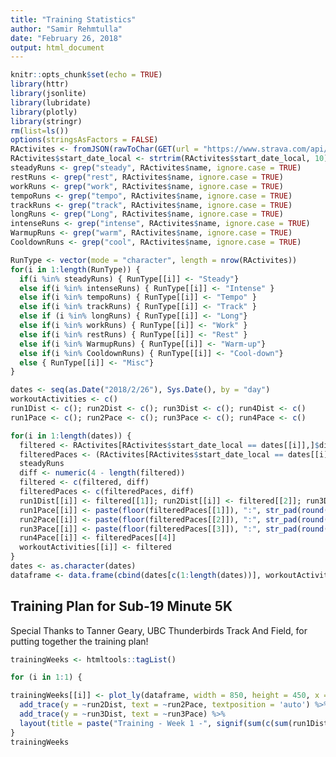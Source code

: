 ```yaml
---
title: "Training Statistics"
author: "Samir Rehmtulla"
date: "February 26, 2018"
output: html_document
---
```


```r
knitr::opts_chunk$set(echo = TRUE)
library(httr)
library(jsonlite)
library(lubridate)
library(plotly)
library(stringr)
rm(list=ls())
options(stringsAsFactors = FALSE)
RActivites <- fromJSON(rawToChar(GET(url = "https://www.strava.com/api/v3/athlete/activities?per_page=80&access_token=738ba7d3a2a53c870f699ae5a297383eef11f537")$content))
RActivites$start_date_local <- strtrim(RActivites$start_date_local, 10)
steadyRuns <- grep("steady", RActivites$name, ignore.case = TRUE)
restRuns <- grep("rest", RActivites$name, ignore.case = TRUE)
workRuns <- grep("work", RActivites$name, ignore.case = TRUE)
tempoRuns <- grep("tempo", RActivites$name, ignore.case = TRUE)
trackRuns <- grep("track", RActivites$name, ignore.case = TRUE)
longRuns <- grep("Long", RActivites$name, ignore.case = TRUE)
intenseRuns <- grep("intense", RActivites$name, ignore.case = TRUE)
WarmupRuns <- grep("warm", RActivites$name, ignore.case = TRUE)
CooldownRuns <- grep("cool", RActivites$name, ignore.case = TRUE)

RunType <- vector(mode = "character", length = nrow(RActivites))
for(i in 1:length(RunType)) {
  if(i %in% steadyRuns) { RunType[[i]] <- "Steady"}
  else if(i %in% intenseRuns) { RunType[[i]] <- "Intense" }
  else if(i %in% tempoRuns) { RunType[[i]] <- "Tempo" }
  else if(i %in% trackRuns) { RunType[[i]] <- "Track" }
  else if (i %in% longRuns) { RunType[[i]] <- "Long"}
  else if(i %in% workRuns) { RunType[[i]] <- "Work" }
  else if(i %in% restRuns) { RunType[[i]] <- "Rest" }
  else if(i %in% WarmupRuns) { RunType[[i]] <- "Warm-up"}
  else if(i %in% CooldownRuns) { RunType[[i]] <- "Cool-down"}
  else { RunType[[i]] <- "Misc"}
}

dates <- seq(as.Date("2018/2/26"), Sys.Date(), by = "day")
workoutActivities <- c()
run1Dist <- c(); run2Dist <- c(); run3Dist <- c(); run4Dist <- c()
run1Pace <- c(); run2Pace <- c(); run3Pace <- c(); run4Pace <- c()

for(i in 1:length(dates)) {
  filtered <- RActivites[RActivites$start_date_local == dates[[i]],]$distance
  filteredPaces <- (RActivites[RActivites$start_date_local == dates[[i]],]$moving_time)/filtered/60*1000
  steadyRuns
  diff <- numeric(4 - length(filtered))
  filtered <- c(filtered, diff)
  filteredPaces <- c(filteredPaces, diff)
  run1Dist[[i]] <- filtered[[1]]; run2Dist[[i]] <- filtered[[2]]; run3Dist[[i]] <- filtered[[3]]; run4Dist[[i]] <- filtered[[4]]
  run1Pace[[i]] <- paste(floor(filteredPaces[[1]]), ":", str_pad(round((filteredPaces[[1]] - floor(filteredPaces[[1]]))*60), 2, pad = "0"), "/km", sep = "")
  run2Pace[[i]] <- paste(floor(filteredPaces[[2]]), ":", str_pad(round((filteredPaces[[2]] - floor(filteredPaces[[2]]))*60), 2, pad = "0"), "/km", sep = "")
  run3Pace[[i]] <- paste(floor(filteredPaces[[3]]), ":", str_pad(round((filteredPaces[[3]] - floor(filteredPaces[[3]]))*60), 2, pad = "0"), "/km", sep = "")
  run4Pace[[i]] <- filteredPaces[[4]]
  workoutActivities[[i]] <- filtered
}
dates <- as.character(dates)
dataframe <- data.frame(cbind(dates[c(1:length(dates))], workoutActivities,  run1Dist, run2Dist, run3Dist, run4Dist, run1Pace, run2Pace, run3Pace))

```

## Training Plan for Sub-19 Minute 5K

Special Thanks to Tanner Geary, UBC Thunderbirds Track And Field, for putting together the training plan!

```r
trainingWeeks <- htmltools::tagList()

for (i in 1:1) {

trainingWeeks[[i]] <- plot_ly(dataframe, width = 850, height = 450, x = ~V1, y = ~run1Dist, type = "bar", text = ~run1Pace, textposition = 'auto') %>%
  add_trace(y = ~run2Dist, text = ~run2Pace, textposition = 'auto') %>%
  add_trace(y = ~run3Dist, text = ~run3Pace) %>%
  layout(title = paste("Training - Week 1 -", signif(sum(c(sum(run1Dist), sum(run2Dist), sum(run3Dist), sum(run4Dist)))/1000, 4), "km"), barmode = "stack", yaxis = list(title = "Distance"), xaxis = list(title = "Date"))
}
trainingWeeks
```

